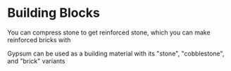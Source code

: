 # Building Blocks
You can compress stone to get reinforced stone, which you can make reinforced bricks with

Gypsum can be used as a building material with its "stone", "cobblestone", and "brick" variants